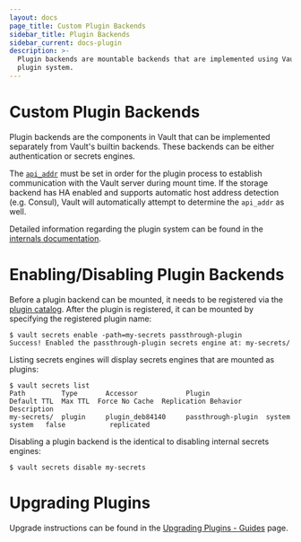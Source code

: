 ```yaml
---
layout: docs
page_title: Custom Plugin Backends
sidebar_title: Plugin Backends
sidebar_current: docs-plugin
description: >-
  Plugin backends are mountable backends that are implemented using Vault's
  plugin system.
---
```


# Custom Plugin Backends

Plugin backends are the components in Vault that can be implemented separately from Vault's
builtin backends. These backends can be either authentication or secrets engines.

The [`api_addr`][api_addr] must be set in order for the plugin process to establish
communication with the Vault server during mount time. If the storage backend
has HA enabled and supports automatic host address detection (e.g. Consul),
Vault will automatically attempt to determine the `api_addr` as well.

Detailed information regarding the plugin system can be found in the
[internals documentation](https://www.vaultproject.io/docs/internals/plugins.html).

# Enabling/Disabling Plugin Backends

Before a plugin backend can be mounted, it needs to be registered via the
[plugin catalog](https://www.vaultproject.io/docs/internals/plugins.html#plugin-catalog). After
the plugin is registered, it can be mounted by specifying the registered plugin name:

```text
$ vault secrets enable -path=my-secrets passthrough-plugin
Success! Enabled the passthrough-plugin secrets engine at: my-secrets/
```

Listing secrets engines will display secrets engines that are mounted as
plugins:

```text
$ vault secrets list
Path         Type       Accessor            Plugin              Default TTL  Max TTL  Force No Cache  Replication Behavior  Description
my-secrets/  plugin     plugin_deb84140     passthrough-plugin  system       system   false           replicated
```

Disabling a plugin backend is the identical to disabling internal secrets engines:

```text
$ vault secrets disable my-secrets
```

# Upgrading Plugins

Upgrade instructions can be found in the [Upgrading Plugins - Guides][upgrading_plugins]
page.

[api_addr]: /docs/configuration/index.html#api_addr
[upgrading_plugins]: /docs/upgrading/plugins.html
